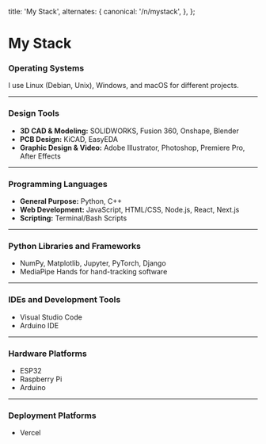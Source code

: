
  title: 'My Stack',
  alternates: {
    canonical: '/n/mystack',
  },
};

# My Stack

<AnimatedName />

### Operating Systems

I use Linux (Debian, Unix), Windows, and macOS for different projects.

---

### Design Tools

- **3D CAD & Modeling:** SOLIDWORKS, Fusion 360, Onshape, Blender
- **PCB Design:** KiCAD, EasyEDA
- **Graphic Design & Video:** Adobe Illustrator, Photoshop, Premiere Pro, After Effects

---

### Programming Languages

- **General Purpose:** Python, C++
- **Web Development:** JavaScript, HTML/CSS, Node.js, React, Next.js
- **Scripting:** Terminal/Bash Scripts

---

### Python Libraries and Frameworks

- NumPy, Matplotlib, Jupyter, PyTorch, Django
- MediaPipe Hands for hand-tracking software

---

### IDEs and Development Tools

- Visual Studio Code
- Arduino IDE

---

### Hardware Platforms

- ESP32
- Raspberry Pi
- Arduino

---

### Deployment Platforms

- Vercel